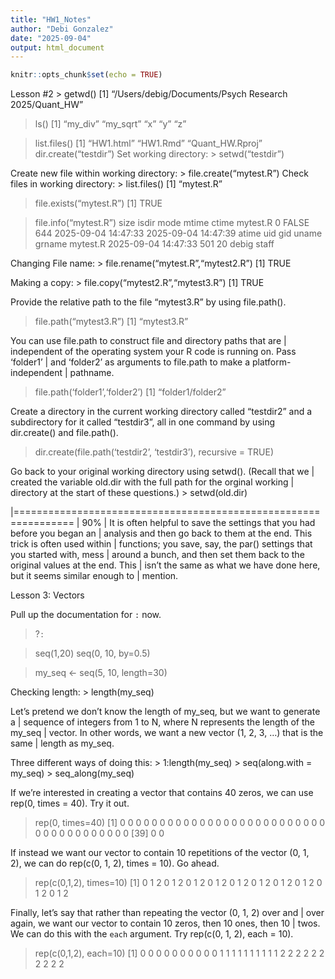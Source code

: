 ```yaml
---
title: "HW1_Notes"
author: "Debi Gonzalez"
date: "2025-09-04"
output: html_document
---
```


```r
knitr::opts_chunk$set(echo = TRUE)
```

Lesson #2
> getwd()
[1] "/Users/debig/Documents/Psych Research 2025/Quant_HW"

> ls()
[1] "my_div"  "my_sqrt" "x"       "y"       "z"    

> list.files()
[1] "HW1.html"       "HW1.Rmd"        "Quant_HW.Rproj"
dir.create("testdir")
Set working directory: > setwd("testdir")

Create new file within working directory: > file.create("mytest.R")
Check files in working directory: > list.files()
[1] "mytest.R"

> file.exists("mytest.R")
[1] TRUE


> file.info("mytest.R")
         size isdir mode               mtime               ctime
mytest.R    0 FALSE  644 2025-09-04 14:47:33 2025-09-04 14:47:39
                       atime uid gid uname grname
mytest.R 2025-09-04 14:47:33 501  20 debig  staff

Changing File name: > file.rename("mytest.R","mytest2.R")
[1] TRUE

Making a copy: > file.copy("mytest2.R","mytest3.R")
[1] TRUE

Provide the relative path to the file "mytest3.R" by using file.path().

> file.path("mytest3.R")
[1] "mytest3.R"

You can use file.path to construct file and directory paths that are
| independent of the operating system your R code is running on. Pass 'folder1'
| and 'folder2' as arguments to file.path to make a platform-independent
| pathname.

> file.path('folder1','folder2')
[1] "folder1/folder2"

| Create a directory in the current working directory called "testdir2" and a
| subdirectory for it called "testdir3", all in one command by using
| dir.create() and file.path().

> dir.create(file.path('testdir2', 'testdir3'), recursive = TRUE)

Go back to your original working directory using setwd(). (Recall that we
| created the variable old.dir with the full path for the orginal working
| directory at the start of these questions.)
> setwd(old.dir)

  |================================================================       |  90%
| It is often helpful to save the settings that you had before you began an
| analysis and then go back to them at the end. This trick is often used within
| functions; you save, say, the par() settings that you started with, mess
| around a bunch, and then set them back to the original values at the end. This
| isn't the same as what we have done here, but it seems similar enough to
| mention.


Lesson 3: Vectors

| Pull up the documentation for `:` now.

> ?`:`


> seq(1,20)
> seq(0, 10, by=0.5)

> my_seq <- seq(5, 10, length=30)

Checking length:
> length(my_seq)

Let's pretend we don't know the length of my_seq, but we want to generate a
| sequence of integers from 1 to N, where N represents the length of the my_seq
| vector. In other words, we want a new vector (1, 2, 3, ...) that is the same
| length as my_seq.

Three different ways of doing this:
> 1:length(my_seq)
> seq(along.with = my_seq)
> seq_along(my_seq)

| If we're interested in creating a vector that contains 40 zeros, we can use
| rep(0, times = 40). Try it out.

> rep(0, times=40)
 [1] 0 0 0 0 0 0 0 0 0 0 0 0 0 0 0 0 0 0 0 0 0 0 0 0 0 0 0 0 0 0 0 0 0 0 0 0 0 0
[39] 0 0

| If instead we want our vector to contain 10 repetitions of the vector (0, 1,
| 2), we can do rep(c(0, 1, 2), times = 10). Go ahead.

> rep(c(0,1,2), times=10)
 [1] 0 1 2 0 1 2 0 1 2 0 1 2 0 1 2 0 1 2 0 1 2 0 1 2 0 1 2 0 1 2
 
 Finally, let's say that rather than repeating the vector (0, 1, 2) over and
| over again, we want our vector to contain 10 zeros, then 10 ones, then 10
| twos. We can do this with the `each` argument. Try rep(c(0, 1, 2), each = 10).

> rep(c(0,1,2), each=10)
 [1] 0 0 0 0 0 0 0 0 0 0 1 1 1 1 1 1 1 1 1 1 2 2 2 2 2 2 2 2 2 2
